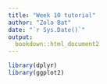 ```yaml
---
title: "Week 10 tutorial"
author: "Zola Bat"
date: "`r Sys.Date()`"
output:
  bookdown::html_document2
---
```



```r
library(dplyr)
library(ggplot2)
```

